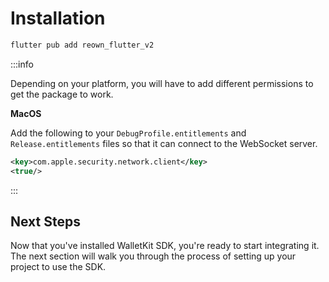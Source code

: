 # Installation

```dart
flutter pub add reown_flutter_v2
```

:::info

Depending on your platform, you will have to add different permissions to get the package to work.

**MacOS**

Add the following to your `DebugProfile.entitlements` and `Release.entitlements` files so that it can connect to the WebSocket server.

```xml
<key>com.apple.security.network.client</key>
<true/>
```

:::

## Next Steps

Now that you've installed WalletKit SDK, you're ready to start integrating it. The next section will walk you through the process of setting up your project to use the SDK.
